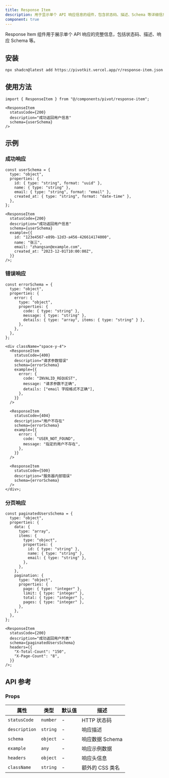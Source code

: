 ```yaml
---
title: Response Item
description: 用于显示单个 API 响应信息的组件，包含状态码、描述、Schema 等详细信息。
component: true
---
```


Response Item 组件用于展示单个 API 响应的完整信息，包括状态码、描述、响应 Schema 等。

<ComponentPreview name="response-item-demo" />

## 安装

```bash
npx shadcn@latest add https://pivotkit.vercel.app/r/response-item.json
```

## 使用方法

```tsx
import { ResponseItem } from "@/components/pivot/response-item";
```

```tsx
<ResponseItem
  statusCode={200}
  description="成功返回用户信息"
  schema={userSchema}
/>
```

## 示例

### 成功响应

```tsx
const userSchema = {
  type: "object",
  properties: {
    id: { type: "string", format: "uuid" },
    name: { type: "string" },
    email: { type: "string", format: "email" },
    created_at: { type: "string", format: "date-time" },
  },
};

<ResponseItem
  statusCode={200}
  description="成功返回用户信息"
  schema={userSchema}
  example={{
    id: "123e4567-e89b-12d3-a456-426614174000",
    name: "张三",
    email: "zhangsan@example.com",
    created_at: "2023-12-01T10:00:00Z",
  }}
/>;
```

### 错误响应

```tsx
const errorSchema = {
  type: "object",
  properties: {
    error: {
      type: "object",
      properties: {
        code: { type: "string" },
        message: { type: "string" },
        details: { type: "array", items: { type: "string" } },
      },
    },
  },
};

<div className="space-y-4">
  <ResponseItem
    statusCode={400}
    description="请求参数错误"
    schema={errorSchema}
    example={{
      error: {
        code: "INVALID_REQUEST",
        message: "请求参数不正确",
        details: ["email 字段格式不正确"],
      },
    }}
  />

  <ResponseItem
    statusCode={404}
    description="用户不存在"
    schema={errorSchema}
    example={{
      error: {
        code: "USER_NOT_FOUND",
        message: "指定的用户不存在",
      },
    }}
  />

  <ResponseItem
    statusCode={500}
    description="服务器内部错误"
    schema={errorSchema}
  />
</div>;
```

### 分页响应

```tsx
const paginatedUsersSchema = {
  type: "object",
  properties: {
    data: {
      type: "array",
      items: {
        type: "object",
        properties: {
          id: { type: "string" },
          name: { type: "string" },
          email: { type: "string" },
        },
      },
    },
    pagination: {
      type: "object",
      properties: {
        page: { type: "integer" },
        limit: { type: "integer" },
        total: { type: "integer" },
        pages: { type: "integer" },
      },
    },
  },
};

<ResponseItem
  statusCode={200}
  description="成功返回用户列表"
  schema={paginatedUsersSchema}
  headers={{
    "X-Total-Count": "150",
    "X-Page-Count": "8",
  }}
/>;
```

## API 参考

### Props

| 属性          | 类型     | 默认值 | 描述            |
| ------------- | -------- | ------ | --------------- |
| `statusCode`  | `number` | -      | HTTP 状态码     |
| `description` | `string` | -      | 响应描述        |
| `schema`      | `object` | -      | 响应数据 Schema |
| `example`     | `any`    | -      | 响应示例数据    |
| `headers`     | `object` | -      | 响应头信息      |
| `className`   | `string` | -      | 额外的 CSS 类名 |
